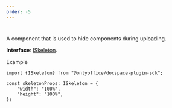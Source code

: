 ```yaml
---
order: -5
---
```

# [](/docspace/pluginssdk/codingplugin/plugincomponents)

A component that is used to hide components during uploading.

**Interface**: [ISkeleton](https://github.com/ONLYOFFICE/docspace-plugin-sdk/blob/master/src/interfaces/components/ISkeleton.ts).

Example

```
import {ISkeleton} from "@onlyoffice/docspace-plugin-sdk";

const skeletonProps: ISkeleton = {
    "width": "100%",
    "height": "100%",
};
```
